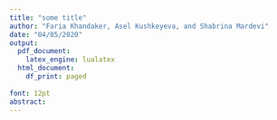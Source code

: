 ```yaml
---
title: "some title"
author: "Faria Khandaker, Asel Kushkeyeva, and Shabrina Mardevi"
date: "04/05/2020"
output:
  pdf_document:
    latex_engine: lualatex
  html_document:
    df_print: paged
    
font: 12pt
abstract:
---
```

```r

```